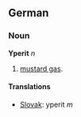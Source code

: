 ==German==
===Noun===
'''Yperit''' ''n''
# [[mustard gas]].
==== Translations ====
* [[Slovak]]: yperit ''m''